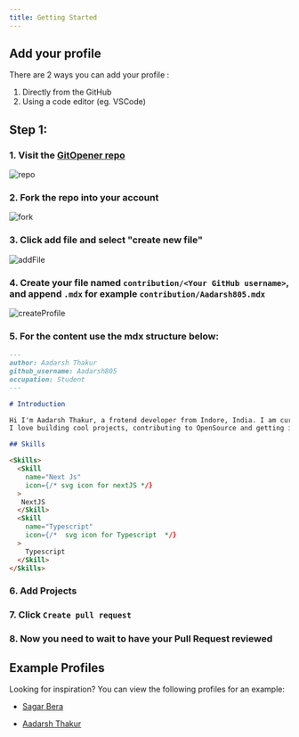 ```yaml
---
title: Getting Started
---
```


## Add your profile

There are 2 ways you can add your profile :

1. Directly from the GitHub
2. Using a code editor (eg. VSCode)

## Step 1:

### 1. Visit the [GitOpener repo](https://github.com/pbclife/gitopener.vercel.app)

![repo](https://user-images.githubusercontent.com/95094057/218765545-f6586a18-c194-42d5-a5aa-45cf42e5b5ee.png)

### 2. Fork the repo into your account

![fork](https://user-images.githubusercontent.com/95094057/218765603-c65a2a08-b234-4c5f-871f-c6e8a73fe299.png)

### 3. Click add file and select "create new file"

![addFile](https://user-images.githubusercontent.com/95094057/218765622-86d41908-343d-403f-891e-4a8e0b035ce3.png)

### 4. Create your file named `contribution/<Your GitHub username>`, and append `.mdx` for example `contribution/Aadarsh805.mdx`

![createProfile](https://user-images.githubusercontent.com/95094057/218765648-f408a8f0-efa3-4c81-97c9-810db37f7235.png)

### 5. For the content use the mdx structure below:

```markdown github_username.mdx
---
author: Aadarsh Thakur
github_username: Aadarsh805
occupation: Student
---

# Introduction

Hi I'm Aadarsh Thakur, a frotend developer from Indore, India. I am currently a 3rd year Computer Science student persuing B-Tech.
I love building cool projects, contributing to OpenSource and getting involved in awesome tech communities.

## Skills

<Skills>
  <Skill
    name="Next Js"
    icon={/* svg icon for nextJS */}
  >
   NextJS
  </Skill>
  <Skill
    name="Typescript"
    icon={/*  svg icon for Typescript  */}
  >
    Typescript
  </Skill>
</Skills>
```

### 6. Add Projects

### 7. Click `Create pull request`

### 8. Now you need to wait to have your Pull Request reviewed

## Example Profiles

Looking for inspiration? You can view the following profiles for an example:

- [Sagar Bera](https://gitopener.vercel.app/contribution/sboy99)

- [Aadarsh Thakur](https://gitopener.vercel.app/contribution/Aadarsh805)
